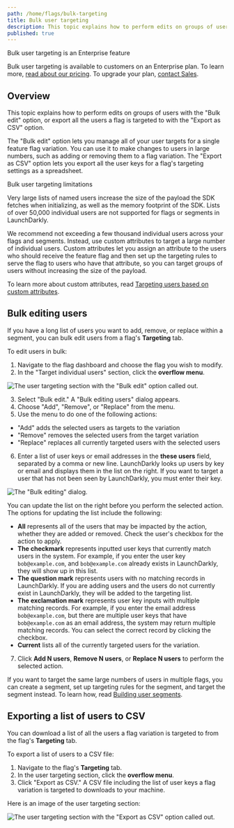 ```yaml
---
path: /home/flags/bulk-targeting
title: Bulk user targeting
description: This topic explains how to perform edits on groups of users, or export all the users a flag is targeted to.
published: true
---
```


<Callout intent="primary">
<CalloutTitle>Bulk user targeting is an Enterprise feature</CalloutTitle>
<CalloutDescription>

Bulk user targeting is available to customers on an Enterprise plan. To learn more, [read about our pricing](https://launchdarkly.com/pricing/). To upgrade your plan, [contact Sales](https://launchdarkly.com/contact-sales/).

</CalloutDescription>
</Callout>

## Overview

This topic explains how to perform edits on groups of users with the "Bulk edit" option, or export all the users a flag is targeted to with the "Export as CSV" option.

The "Bulk edit" option lets you manage all of your user targets for a single feature flag variation. You can use it to make changes to users in large numbers, such as adding or removing them to a flag variation. The "Export as CSV" option lets you export all the user keys for a flag's targeting settings as a spreadsheet.

<Callout intent="alert">
<CalloutTitle>Bulk user targeting limitations</CalloutTitle>
<CalloutDescription>

Very large lists of named users increase the size of the payload the SDK fetches when initializing, as well as the memory footprint of the SDK. Lists of over 50,000
individual users are not supported for flags or segments in LaunchDarkly.

We recommend not exceeding a few thousand individual users across your flags and segments. Instead, use custom attributes to target a large number of individual users. Custom attributes let you assign an attribute to the users who should receive the feature flag and then set up the targeting rules to serve the flag to users who have that attribute, so you can target groups of users without increasing the size of the payload.

To learn more about custom attributes, read [Targeting users
based on custom attributes](/home/flags/targeting-users#targeting-users-based-on-custom-attributes).

</CalloutDescription>
</Callout>

## Bulk editing users

If you have a long list of users you want to add, remove, or replace within a segment, you can bulk edit users from a flag's **Targeting** tab.

To edit users in bulk:

1. Navigate to the flag dashboard and choose the flag you wish to modify.
2. In the "Target individual users" section, click the **overflow menu**.

![The user targeting section with the "Bulk edit" option called out.](flag-targeting-bulk-edit-callout.png)

3. Select "Bulk edit." A "Bulk editing users" dialog appears.
4. Choose "Add", "Remove", or "Replace" from the menu.
5. Use the menu to do one of the following actions:
  - "Add" adds the selected users as targets to the variation
  - "Remove" removes the selected users from the target variation
  - "Replace" replaces all currently targeted users with the selected users
6. Enter a list of user keys or email addresses in the **these users** field, separated by a comma or new line. LaunchDarkly looks up users by key or email and displays them in the list on the right. If you want to target a user that has not been seen by LaunchDarkly, you must enter their key.

![The "Bulk editing" dialog.](flag-targeting-bulk-edit.png)

You can update the list on the right before you perform the selected action. The options for updating the list include the following:

- **All** represents all of the users that may be impacted by the action, whether they are added or removed. Check the user's checkbox for the action to apply.
- **The checkmark** represents inputted user keys that currently match users in the system. For example, if you enter the user key `bob@example.com`, and `bob@example.com` already exists in LaunchDarkly, they will show up in this list.
- **The question mark** represents users with no matching records in LaunchDarkly. If you are adding users and the users do not currently exist in LaunchDarkly, they will be added to the targeting list.
- **The exclamation mark** represents user key inputs with multiple matching records. For example, if you enter the email address `bob@example.com`, but there are multiple user keys that have `bob@example.com` as an email address, the system may return multiple matching records. You can select the correct record by clicking the checkbox.
- **Current** lists all of the currently targeted users for the variation.

7. Click **Add N users**, **Remove N users**, or **Replace N users** to perform the selected action.

If you want to target the same large numbers of users in multiple flags, you can create a segment, set up targeting rules for the segment, and target the segment instead. To learn how, read [Building user segments](/home/users/segments).

## Exporting a list of users to CSV

You can download a list of all the users a flag variation is targeted to from the flag's **Targeting** tab.

To export a list of users to a CSV file:

1. Navigate to the flag's **Targeting** tab.
2. In the user targeting section, click the **overflow menu**.
3. Click "Export as CSV." A CSV file including the list of user keys a flag variation is targeted to downloads to your machine.

Here is an image of the user targeting section:

![The user targeting section with the "Export as CSV" option called out.](flag-targeting-export-as-csv.png)
